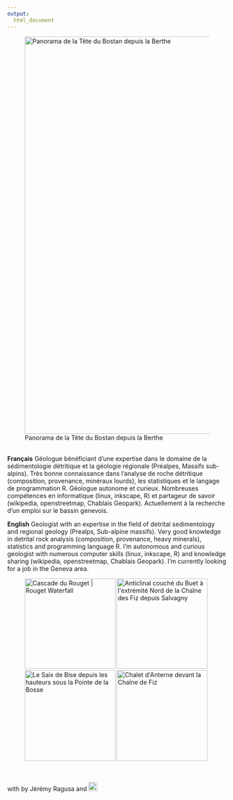 ```yaml
---
output:
  html_document
---
```

  
  <link rel="stylesheet" href="styles.css" type="text/css">

<figure>
  <a href="https://www.flickr.com/photos/76628651@N07/30307772341/in/dateposted-public/"><img src="https://farm6.staticflickr.com/5598/30307772341_ef2e356cf3_c.jpg" width="910" alt="Panorama de la Tête du Bostan depuis la Berthe"></a>
  <figcaption>Panorama de la Tête du Bostan depuis la Berthe</figcaption>
</figure>
<br>
**Français** Géologue bénéficiant d'une expertise dans le domaine de la sédimentologie détritique et la géologie régionale (Préalpes, Massifs sub-alpins). Très bonne connaissance dans l'analyse de roche détritique (composition, provenance, minéraux lourds), les statistiques et le langage de programmation R. Géologue autonome et curieux. Nombreuses compétences en informatique (linux, inkscape, R) et partageur de savoir (wikipedia, openstreetmap, Chablais Geopark). Actuellement à la recherche d'un emploi sur le bassin genevois.

**English** Geologist with an expertise in the field of detrital sedimentology and regional geology (Prealps, Sub-alpine massifs). Very good knowledge in detrital rock analysis (composition, provenance, heavy minerals), statistics and programming language R. I'm autonomous and curious geologist with numerous computer skills (linux, inkscape, R) and knowledge sharing (wikipedia, openstreetmap, Chablais Geopark). I'm currently looking for a job in the Geneva area.

<figure>
  <a href="https://www.flickr.com/photos/76628651@N07/27371612571/in/dateposted-public/"><img src="https://farm8.staticflickr.com/7293/27371612571_63a818bd1d_c.jpg" style="height:207.5px;" alt="Cascade du Rouget | Rouget Waterfall"></a>
  <a href="https://www.flickr.com/photos/76628651@N07/21199455343/in/dateposted-public/"><img src="https://farm1.staticflickr.com/613/21199455343_6fa34e7e60_c.jpg"  style="height:207.5px;" alt="Anticlinal couché du Buet à l&#x27;extrémité Nord de la Chaîne des Fiz depuis Salvagny"></a>
  <a href="https://www.flickr.com/photos/76628651@N07/29299190868/in/dateposted-public/"><img src="https://farm1.staticflickr.com/841/29299190868_154b88d9e5_k.jpg"  style="height:207.5px;" alt="Le Saix de Bise depuis les hauteurs sous la Pointe de la Bosse"></a>
  <a href="https://www.flickr.com/photos/76628651@N07/21632513570/in/dateposted-public/"><img src="https://farm6.staticflickr.com/5637/21632513570_911eb95345_c.jpg" style="height:207.5px;" alt="Chalet d&#x27;Anterne devant la Chaîne de Fiz"></a>
</figure>
<br>
<p><i class="fa fa-code"></i> with <i class="fa fa-heart"></i> by Jérémy Ragusa and <a href="https://www.rstudio.com/"><img src="images/logorstudio.png" style="height:1.5em;"> </a></p>
